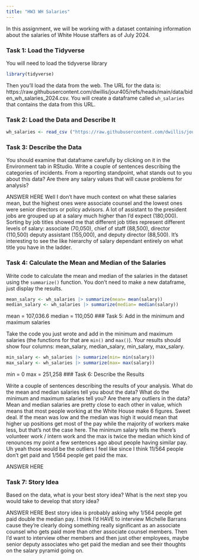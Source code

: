 ```yaml
---
title: "HW3 WH Salaries"
---
```


In this assignment, we will be working with a dataset containing information about the salaries of White House staffers as of July 2024.

### Task 1: Load the Tidyverse

You will need to load the tidyverse library

```r
library(tidyverse)
```

Then you'll load the data from the web. The URL for the data is: https://raw.githubusercontent.com/dwillis/jour405/refs/heads/main/data/biden_wh_salaries_2024.csv. You will create a dataframe called `wh_salaries` that contains the data from this URL.

### Task 2: Load the Data and Describe It

```r
wh_salaries <- read_csv ("https://raw.githubusercontent.com/dwillis/jour405/refs/heads/main/data/biden_wh_salaries_2024.csv")
```
### Task 3: Describe the Data

You should examine that dataframe carefully by clicking on it in the Environment tab in RStudio. Write a couple of sentences describing the categories of incidents. From a reporting standpoint, what stands out to you about this data? Are there any salary values that will cause problems for analysis?

ANSWER HERE
Well I don't have much context on what these salaries mean, but the highest ones were associate counsel and the lowest ones were senior directors or policy advisors. A lot of assistant to the president jobs are grouped up at a salary much higher than I'd expect (180,000). Sorting by job titles showed me that different job titles represent different levels of salary: associate (70,050), chief of staff (88,500), director (110,500) deputy assistant (155,000), and deputy director (88,500). It's interesting to see the like hierarchy of salary dependant entirely on what title you have in the ladder.

### Task 4: Calculate the Mean and Median of the Salaries

Write code to calculate the mean and median of the salaries in the dataset using the `summarize()` function. You don't need to make a new dataframe, just display the results.

```r
mean_salary <- wh_salaries |> summarize(mean= mean(salary))
median_salary <- wh_salaries |> summarize(median= median(salary))
```
mean = 107,036.6 median = 110,050
### Task 5: Add in the minimum and maximum salaries

Take the code you just wrote and add in the minimum and maximum salaries (the functions for that are `min()` and `max()`). Your results should show four columns: mean_salary, median_salary, min_salary, max_salary.

```r
min_salary <- wh_salaries |> summarize(min= min(salary))
max_salary <- wh_salaries |> summarize(max= max(salary))
```
min = 0 max = 251,258
### Task 6: Describe the Results

Write a couple of sentences describing the results of your analysis. What do the mean and median salaries tell you about the data? What do the minimum and maximum salaries tell you? Are there any outliers in the data?
Mean and median salaries are pretty close to each other in value, which means that most people working at the White House make 6 figures. Sweet deal. If the mean was low and the median was high it would mean that higher up positions get most of the pay while the majority of workers make less, but that's not the case here. The minimum salary tells me there's volunteer work / intern work and the max is twice the median which kind of renounces my point a few sentences ago about people having similar pay. Uh yeah those would be the outliers I feel like since I think 11/564 people don't get paid and 1/564 people get paid the max. 

ANSWER HERE

### Task 7: Story Idea

Based on the data, what is your best story idea? What is the next step you would take to develop that story idea?

ANSWER HERE
Best story idea is probably asking why 1/564 people get paid double the median pay. I think I'd HAVE to interview Michelle Barrans cause they're clearly doing something really significant as an associate counsel who gets paid more than other associate counsel members. Then I'd want to interview other members and then just other employees, maybe senior deputy associates who get paid the median and see their thoughts on the salary pyramid going on. 
